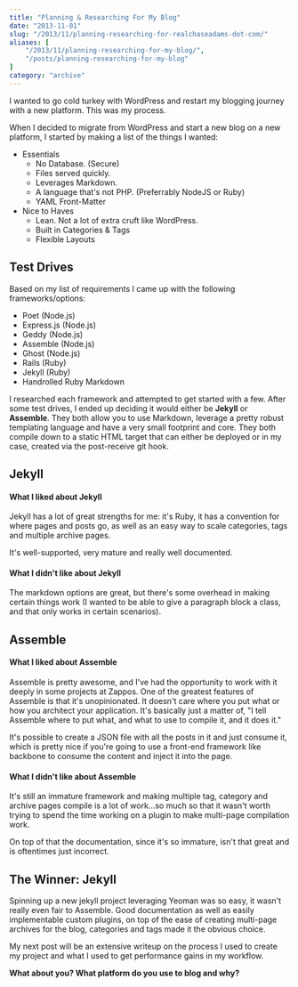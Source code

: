 ```yaml
---
title: "Planning & Researching For My Blog"
date: "2013-11-01"
slug: "/2013/11/planning-researching-for-realchaseadams-dot-com/"
aliases: [
    "/2013/11/planning-researching-for-my-blog/",
    "/posts/planning-researching-for-my-blog"
]
category: "archive"
---
```


I wanted to go cold turkey with WordPress and restart my blogging journey with a new platform. This was my process.

When I decided to migrate from WordPress and start a new blog on a new platform, I started by making a list of the things I wanted:

- Essentials
  - No Database. (Secure)
  - Files served quickly.
  - Leverages Markdown.
  - A language that's not PHP. (Preferrably NodeJS or Ruby)
  - YAML Front-Matter
- Nice to Haves
  - Lean. Not a lot of extra cruft like WordPress.
  - Built in Categories &amp; Tags
  - Flexible Layouts

## Test Drives

Based on my list of requirements I came up with the following frameworks/options:

- Poet (Node.js)
- Express.js (Node.js)
- Geddy (Node.js)
- Assemble (Node.js)
- Ghost (Node.js)
- Rails (Ruby)
- Jekyll (Ruby)
- Handrolled Ruby Markdown

I researched each framework and attempted to get started with a few. After some test drives, I ended up deciding it would either be __Jekyll__ or __Assemble__. They both allow you to use Markdown, leverage a pretty robust templating language and have a very small footprint and core. They both compile down to a static HTML target that can either be deployed or in my case, created via the post-receive git hook.

## Jekyll

#### What I liked about Jekyll

Jekyll has a lot of great strengths for me: it's Ruby, it has a convention for where pages and posts go, as well as an easy way to scale categories, tags and multiple archive pages.

It's well-supported, very mature and really well documented.

#### What I didn't like about Jekyll

The markdown options are great, but there's some overhead in making certain things work (I wanted to be able to give a paragraph block a class, and that only works in certain scenarios).

## Assemble

#### What I liked about Assemble

Assemble is pretty awesome, and I've had the opportunity to work with it deeply in some projects at Zappos. One of the greatest features of Assemble is that it's unopinionated. It doesn't care where you put what or how you architect your application. It's basically just a matter of, "I tell Assemble where to put what, and what to use to compile it, and it does it."

It's possible to create a JSON file with all the posts in it and just consume it, which is pretty nice if you're going to use a front-end framework like backbone to consume the content and inject it into the page.

#### What I didn't like about Assemble

It's still an immature framework and making multiple tag, category and archive pages compile is a lot of work...so much so that it wasn't worth trying to spend the time working on a plugin to make multi-page compilation work.

On top of that the documentation, since it's so immature, isn't that great and is oftentimes just incorrect.

## The Winner: Jekyll

Spinning up a new jekyll project leveraging Yeoman was so easy, it wasn't really even fair to Assemble. Good documentation as well as easily implementable custom plugins, on top of the ease of creating multi-page archives for the blog, categories and tags made it the obvious choice.

My next post will be an extensive writeup on the process I used to create my project and what I used to get performance gains in my workflow.

__What about you? What platform do you use to blog and why?__
